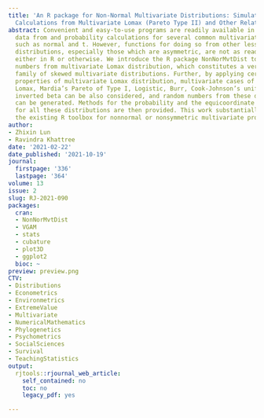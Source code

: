 ```yaml
---
title: 'An R package for Non-Normal Multivariate Distributions: Simulation and Probability
  Calculations from Multivariate Lomax (Pareto Type II) and Other Related Distributions'
abstract: Convenient and easy-to-use programs are readily available in R to simulate
  data from and probability calculations for several common multivariate distributions
  such as normal and t. However, functions for doing so from other less common multivariate
  distributions, especially those which are asymmetric, are not as readily available,
  either in R or otherwise. We introduce the R package NonNorMvtDist to generate random
  numbers from multivariate Lomax distribution, which constitutes a very flexible
  family of skewed multivariate distributions. Further, by applying certain useful
  properties of multivariate Lomax distribution, multivariate cases of generalized
  Lomax, Mardia’s Pareto of Type I, Logistic, Burr, Cook-Johnson’s uniform, F, and
  inverted beta can be also considered, and random numbers from these distributions
  can be generated. Methods for the probability and the equicoordinate quantile calculations
  for all these distributions are then provided. This work substantially enriches
  the existing R toolbox for nonnormal or nonsymmetric multivariate probability distributions.
author:
- Zhixin Lun
- Ravindra Khattree
date: '2021-02-22'
date_published: '2021-10-19'
journal:
  firstpage: '336'
  lastpage: '364'
volume: 13
issue: 2
slug: RJ-2021-090
packages:
  cran:
  - NonNorMvtDist
  - VGAM
  - stats
  - cubature
  - plot3D
  - ggplot2
  bioc: ~
preview: preview.png
CTV:
- Distributions
- Econometrics
- Environmetrics
- ExtremeValue
- Multivariate
- NumericalMathematics
- Phylogenetics
- Psychometrics
- SocialSciences
- Survival
- TeachingStatistics
output:
  rjtools::rjournal_web_article:
    self_contained: no
    toc: no
    legacy_pdf: yes

---
```

